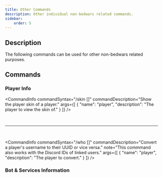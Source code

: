 ```yaml
---
title: Other Commands
description: Other individual non-bedwars related commands.
sidebar:
    order: 5
---
```


## Description

The following commands can be used for other non-bedwars related purposes.

## Commands
### Player Info


<CommandInfo
    commandSyntax="/skin [<player>]"
    commandDescription="Show the player skin of a player."
    args={[
        {
            "name": "player",
            "description": "The player to view the skin of."
        }
    ]}
/>

<br />
<hr />
<br />

<CommandInfo
    commandSyntax="/who [<player>]"
    commandDescription="Convert a player's username to their UUID or vice versa."
    note="This commmand also works with the Discord IDs of linked users."
    args={[
        {
            "name": "player",
            "description": "The player to convert."
        }
    ]}
/>


### Bot & Services Information

<CommandInfo
    commandSyntax="/info"
    commandDescription="Show technical information about Statalytics."
/>
